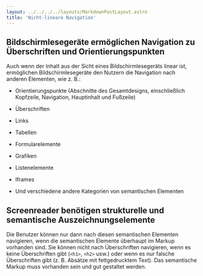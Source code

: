 ```yaml
---
layout: ../../../../layouts/MarkdownPostLayout.astro
title: 'Nicht-lineare Navigation'
---
```


## Bildschirmlesegeräte ermöglichen Navigation zu Überschriften und Orientierungspunkten

Auch wenn der Inhalt aus der Sicht eines Bildschirmlesegeräts linear ist, ermöglichen
Bildschirmlesegeräte den Nutzern die Navigation nach anderen Elementen, wie z. B.:

- Orientierungspunkte (Abschnitte des Gesamtdesigns, einschließlich Kopfzeile,
  Navigation, Hauptinhalt und Fußzeile)

- Überschriften

- Links

- Tabellen

- Formularelemente

- Grafiken

- Listenelemente

- Iframes

- Und verschiedene andere Kategorien von semantischen Elementen

## Screenreader benötigen strukturelle und semantische Auszeichnungselemente

Die Benutzer können nur dann nach diesen semantischen Elementen navigieren, wenn
die semantischen Elemente überhaupt im Markup vorhanden sind. Sie können nicht nach
Überschriften navigieren, wenn es keine Überschriften gibt (`<h1>`, `<h2>` usw.)
oder wenn es nur falsche Überschriften gibt (z. B. Absätze mit fettgedrucktem
Text). Das semantische Markup muss vorhanden sein und gut gestaltet werden.
